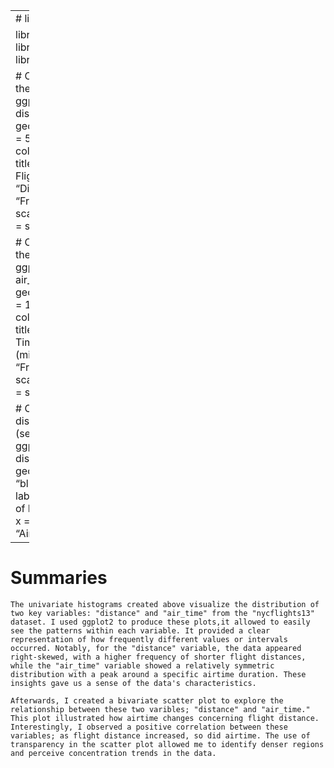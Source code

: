 
---
# libraries to load

library(nycflights13)
library(ggplot2)
library(dplyr)

# Create a histogram for the "distance" variable
ggplot(flights, aes(x = distance)) +
  geom_histogram(binwidth = 50, fill = "skyblue", color = "black") +
  labs(
    title = "Distribution of Flight Distances",
    x = "Distance (miles)",
    y = "Frequency"
  ) +
  scale_y_continuous(labels = scales::comma)

# Create a histogram for the "air_time" variable
ggplot(flights, aes(x = air_time)) +
  geom_histogram(binwidth = 10, fill = "lightgreen", color = "black") +
  labs(
    title = "Distribution of Air Times",
    x = "Air Time (minutes)",
    y = "Frequency"
  ) +
  scale_y_continuous(labels = scales::comma)
  
# Create a scatter plot of distance vs. air_time (second bulit point)
ggplot(flights, aes(x = distance, y = air_time)) +
  geom_point(color = "blue", alpha = 0.5) +
  labs(
    title = "Scatter Plot of Distance vs. Air Time",
    x = "Distance (miles)",
    y = "Air Time (minutes)"
  )

---

# Summaries
```
The univariate histograms created above visualize the distribution of two key variables: "distance" and "air_time" from the "nycflights13" dataset. I used ggplot2 to produce these plots,it allowed to easily see the patterns within each variable. It provided a clear representation of how frequently different values or intervals occurred. Notably, for the "distance" variable, the data appeared right-skewed, with a higher frequency of shorter flight distances, while the "air_time" variable showed a relatively symmetric distribution with a peak around a specific airtime duration. These insights gave us a sense of the data's characteristics.

Afterwards, I created a bivariate scatter plot to explore the relationship between these two varibles; "distance" and "air_time." This plot illustrated how airtime changes concerning flight distance. Interestingly, I observed a positive correlation between these variables; as flight distance increased, so did airtime. The use of transparency in the scatter plot allowed me to identify denser regions and perceive concentration trends in the data.
```